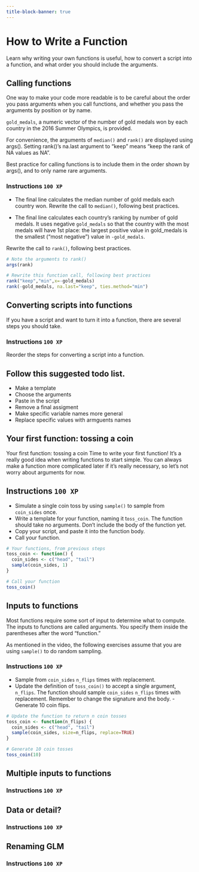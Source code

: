 ```yaml
---
title-block-banner: true
---
```

# How to Write a Function

Learn why writing your own functions is useful, how to convert a 
script into a function, and what order you should include the 
arguments.

## Calling functions

One way to make your code more readable is to be careful about the 
order you pass arguments when you call functions, and whether you 
pass the arguments by position or by name.


`gold_medals`, a numeric vector of the number of gold medals won by 
each country in the 2016 Summer Olympics, is provided.


For convenience, the arguments of `median()` and `rank()` are 
displayed using args(). Setting rank()'s na.last argument to "keep" means "keep the rank of NA values as NA".

Best practice for calling functions is to include them in the order 
shown by args(), and to only name rare arguments.


### Instructions `100 XP` {.unnumbered}

- The final line calculates the median number of gold medals each 
country won. Rewrite the call to `median()`, following best 
practices.

- The final line calculates each country's ranking by number of gold 
medals. It uses negative `gold_medals` so that the country with the 
most medals will have 1st place: the largest positive value in 
gold_medals is the smallest ("most negative") value in 
`-gold_medals`.

Rewrite the call to `rank()`, following best practices.

```.r
# Note the arguments to rank()
args(rank)

# Rewrite this function call, following best practices
rank("keep","min",x=-gold_medals)
rank(-gold_medals, na.last="keep", ties.method="min")
```

## Converting scripts into functions

If you have a script and want to turn it into a function, there are 
several steps you should take.

### Instructions `100 XP` {.unnumbered}

Reorder the steps for converting a script into a function.

::: {.callout-caution collapse="true"}
## Follow this suggested todo list.
- Make a template
- Choose the arguments
- Paste in the script
- Remove a final assigment
- Make specific variable names more general
- Replace specific values with armguents names
:::

## Your first function: tossing a coin

Your first function: tossing a coin
Time to write your first function! It's a really good idea when 
writing functions to start simple. You can always make a function 
more complicated later if it's really necessary, so let's not worry 
about arguments for now.

::: {.callout-caution}
## Instructions `100 XP` {.unnumbered}
- Simulate a single coin toss by using `sample()` to sample from  
`coin_sides` once.
- Write a template for your function, naming it t`oss_coin`. The 
function should take no arguments. Don't include the body of the 
function yet.
- Copy your script, and paste it into the function body.
- Call your function.
:::
```.r
# Your functions, from previous steps
toss_coin <- function() {
  coin_sides <- c("head", "tail")
  sample(coin_sides, 1)
}

# Call your function
toss_coin()
```


## Inputs to functions

Most functions require some sort of input to determine what to 
compute. The inputs to functions are called arguments. You specify 
them inside the parentheses after the word "function."

As mentioned in the video, the following exercises assume that you 
are using `sample()` to do random sampling.

### Instructions `100 XP` {.unnumbered}

- Sample from `coin_sides` `n_flips` times with replacement.
- Update the definition of `toss_coin()` to accept a single argument, 
`n_flips`. The function should sample `coin_sides` `n_flips` times 
with replacement. Remember to change the signature and the body.
-Generate 10 coin flips.

```.r
# Update the function to return n coin tosses
toss_coin <- function(n_flips) {
  coin_sides <- c("head", "tail")
  sample(coin_sides, size=n_flips, replace=TRUE)
}

# Generate 10 coin tosses
toss_coin(10)
```
## Multiple inputs to functions

### Instructions `100 XP` {.unnumbered}

## Data or detail?

### Instructions `100 XP` {.unnumbered}

## Renaming GLM

### Instructions `100 XP` {.unnumbered}